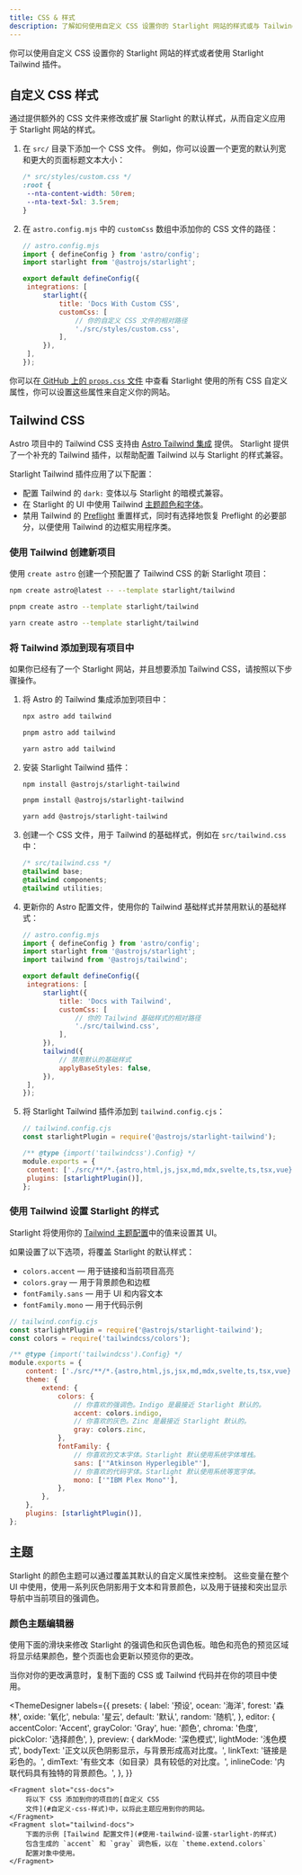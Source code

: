 ```yaml
---
title: CSS & 样式
description: 了解如何使用自定义 CSS 设置你的 Starlight 网站的样式或与 Tailwind CSS 集成。
---
```


你可以使用自定义 CSS 设置你的 Starlight 网站的样式或者使用 Starlight Tailwind 插件。

## 自定义 CSS 样式

通过提供额外的 CSS 文件来修改或扩展 Starlight 的默认样式，从而自定义应用于 Starlight 网站的样式。

1. 在 `src/` 目录下添加一个 CSS 文件。
   例如，你可以设置一个更宽的默认列宽和更大的页面标题文本大小：

   ```css
   /* src/styles/custom.css */
   :root {
   	--nta-content-width: 50rem;
   	--nta-text-5xl: 3.5rem;
   }
   ```

2. 在 `astro.config.mjs` 中的 `customCss` 数组中添加你的 CSS 文件的路径：

   ```js
   // astro.config.mjs
   import { defineConfig } from 'astro/config';
   import starlight from '@astrojs/starlight';

   export default defineConfig({
   	integrations: [
   		starlight({
   			title: 'Docs With Custom CSS',
   			customCss: [
   				// 你的自定义 CSS 文件的相对路径
   				'./src/styles/custom.css',
   			],
   		}),
   	],
   });
   ```

你可以在[ GitHub 上的 `props.css` 文件](https://github.com/withastro/starlight/blob/main/packages/astronauta/style/props.css) 中查看 Starlight 使用的所有 CSS 自定义属性，你可以设置这些属性来自定义你的网站。

## Tailwind CSS

Astro 项目中的 Tailwind CSS 支持由 [Astro Tailwind 集成](https://docs.astro.build/zh-cn/guides/integrations-guide/tailwind/) 提供。
Starlight 提供了一个补充的 Tailwind 插件，以帮助配置 Tailwind 以与 Starlight 的样式兼容。

Starlight Tailwind 插件应用了以下配置：

- 配置 Tailwind 的 `dark:` 变体以与 Starlight 的暗模式兼容。
- 在 Starlight 的 UI 中使用 Tailwind [主题颜色和字体](#使用-tailwind-设置-starlight-的样式)。
- 禁用 Tailwind 的 [Preflight](https://tailwindcss.com/docs/preflight) 重置样式，同时有选择地恢复 Preflight 的必要部分，以便使用 Tailwind 的边框实用程序类。

### 使用 Tailwind 创建新项目


使用 `create astro` 创建一个预配置了 Tailwind CSS 的新 Starlight 项目：

<Tabs>
<TabItem label="npm">

```sh
npm create astro@latest -- --template starlight/tailwind
```

</TabItem>
<TabItem label="pnpm">

```sh
pnpm create astro --template starlight/tailwind
```

</TabItem>
<TabItem label="Yarn">

```sh
yarn create astro --template starlight/tailwind
```

</TabItem>
</Tabs>

### 将 Tailwind 添加到现有项目中

如果你已经有了一个 Starlight 网站，并且想要添加 Tailwind CSS，请按照以下步骤操作。

1. 将 Astro 的 Tailwind 集成添加到项目中：

   <Tabs>

   <TabItem label="npm">

   ```sh
   npx astro add tailwind
   ```

   </TabItem>

   <TabItem label="pnpm">

   ```sh
   pnpm astro add tailwind
   ```

   </TabItem>

   <TabItem label="Yarn">

   ```sh
   yarn astro add tailwind
   ```

   </TabItem>

   </Tabs>

2. 安装 Starlight Tailwind 插件：

   <Tabs>

   <TabItem label="npm">

   ```sh
   npm install @astrojs/starlight-tailwind
   ```

   </TabItem>

   <TabItem label="pnpm">

   ```sh
   pnpm install @astrojs/starlight-tailwind
   ```

   </TabItem>

   <TabItem label="Yarn">

   ```sh
   yarn add @astrojs/starlight-tailwind
   ```

   </TabItem>

   </Tabs>

3. 创建一个 CSS 文件，用于 Tailwind 的基础样式，例如在 `src/tailwind.css` 中：

   ```css
   /* src/tailwind.css */
   @tailwind base;
   @tailwind components;
   @tailwind utilities;
   ```

4. 更新你的 Astro 配置文件，使用你的 Tailwind 基础样式并禁用默认的基础样式：

   ```js {11-12,16-17}
   // astro.config.mjs
   import { defineConfig } from 'astro/config';
   import starlight from '@astrojs/starlight';
   import tailwind from '@astrojs/tailwind';

   export default defineConfig({
   	integrations: [
   		starlight({
   			title: 'Docs with Tailwind',
   			customCss: [
   				// 你的 Tailwind 基础样式的相对路径
   				'./src/tailwind.css',
   			],
   		}),
   		tailwind({
   			// 禁用默认的基础样式
   			applyBaseStyles: false,
   		}),
   	],
   });
   ```

5. 将 Starlight Tailwind 插件添加到 `tailwind.config.cjs`：

   ```js ins={2,7}
   // tailwind.config.cjs
   const starlightPlugin = require('@astrojs/starlight-tailwind');

   /** @type {import('tailwindcss').Config} */
   module.exports = {
   	content: ['./src/**/*.{astro,html,js,jsx,md,mdx,svelte,ts,tsx,vue}'],
   	plugins: [starlightPlugin()],
   };
   ```

### 使用 Tailwind 设置 Starlight 的样式

Starlight 将使用你的 [Tailwind 主题配置](https://tailwindcss.com/docs/theme)中的值来设置其 UI。

如果设置了以下选项，将覆盖 Starlight 的默认样式：

- `colors.accent` — 用于链接和当前项目高亮
- `colors.gray` — 用于背景颜色和边框
- `fontFamily.sans` — 用于 UI 和内容文本
- `fontFamily.mono` — 用于代码示例

```js {12,14,18,20}
// tailwind.config.cjs
const starlightPlugin = require('@astrojs/starlight-tailwind');
const colors = require('tailwindcss/colors');

/** @type {import('tailwindcss').Config} */
module.exports = {
	content: ['./src/**/*.{astro,html,js,jsx,md,mdx,svelte,ts,tsx,vue}'],
	theme: {
		extend: {
			colors: {
				// 你喜欢的强调色。Indigo 是最接近 Starlight 默认的。
				accent: colors.indigo,
				// 你喜欢的灰色。Zinc 是最接近 Starlight 默认的。
				gray: colors.zinc,
			},
			fontFamily: {
				// 你喜欢的文本字体。Starlight 默认使用系统字体堆栈。
				sans: ['"Atkinson Hyperlegible"'],
				// 你喜欢的代码字体。Starlight 默认使用系统等宽字体。
				mono: ['"IBM Plex Mono"'],
			},
		},
	},
	plugins: [starlightPlugin()],
};
```

## 主题

Starlight 的颜色主题可以通过覆盖其默认的自定义属性来控制。
这些变量在整个 UI 中使用，使用一系列灰色阴影用于文本和背景颜色，以及用于链接和突出显示导航中当前项目的强调色。

### 颜色主题编辑器

使用下面的滑块来修改 Starlight 的强调色和灰色调色板。暗色和亮色的预览区域将显示结果颜色，整个页面也会更新以预览你的更改。

当你对你的更改满意时，复制下面的 CSS 或 Tailwind 代码并在你的项目中使用。


<ThemeDesigner
	labels={{
		presets: {
			label: '预设',
			ocean: '海洋',
			forest: '森林',
			oxide: '氧化',
			nebula: '星云',
			default: '默认',
			random: '随机',
		},
		editor: {
			accentColor: 'Accent',
			grayColor: 'Gray',
			hue: '颜色',
			chroma: '色度',
			pickColor: '选择颜色',
		},
		preview: {
			darkMode: '深色模式',
			lightMode: '浅色模式',
			bodyText: '正文以灰色阴影显示，与背景形成高对比度。',
			linkText: '链接是彩色的。',
			dimText: '有些文本（如目录）具有较低的对比度。',
			inlineCode: '内联代码具有独特的背景颜色。',
		},
	}}
>
	<Fragment slot="css-docs">
		将以下 CSS 添加到你的项目的[自定义 CSS
		文件](#自定义-css-样式)中，以将此主题应用到你的网站。
	</Fragment>
	<Fragment slot="tailwind-docs">
		下面的示例 [Tailwind 配置文件](#使用-tailwind-设置-starlight-的样式)
		包含生成的 `accent` 和 `gray` 调色板，以在 `theme.extend.colors`
		配置对象中使用。
	</Fragment>
</ThemeDesigner>
